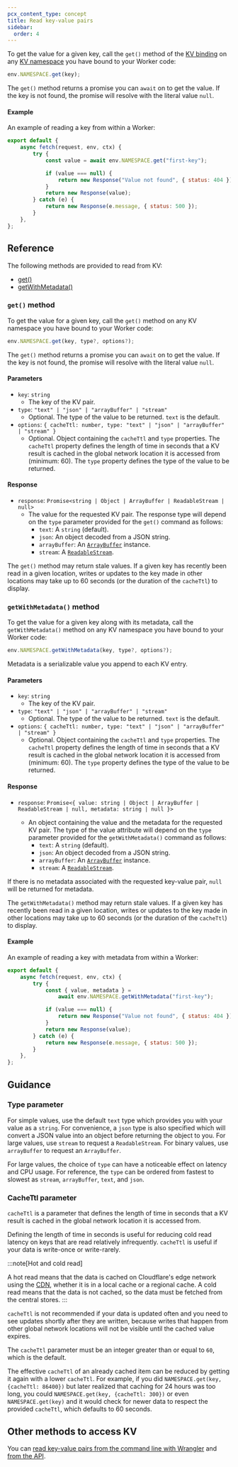```yaml
---
pcx_content_type: concept
title: Read key-value pairs
sidebar:
  order: 4
---
```


To get the value for a given key, call the `get()` method of the [KV binding](/kv/concepts/kv-bindings/) on any [KV namespace](/kv/concepts/kv-namespaces/) you have bound to your Worker code:

```js
env.NAMESPACE.get(key);
```

The `get()` method returns a promise you can `await` on to get the value. If the key is not found, the promise will resolve with the literal value `null`.

#### Example

An example of reading a key from within a Worker:

```js
export default {
	async fetch(request, env, ctx) {
		try {
			const value = await env.NAMESPACE.get("first-key");

			if (value === null) {
				return new Response("Value not found", { status: 404 });
			}
			return new Response(value);
		} catch (e) {
			return new Response(e.message, { status: 500 });
		}
	},
};
```

## Reference

The following methods are provided to read from KV:

- [get()](#get-method)
- [getWithMetadata()](#getwithmetadata-method)

### `get()` method

To get the value for a given key, call the `get()` method on any KV namespace you have bound to your Worker code:

```js
env.NAMESPACE.get(key, type?, options?);
```

The `get()` method returns a promise you can `await` on to get the value. If the key is not found, the promise will resolve with the literal value `null`.

#### Parameters

- `key`: `string`
  - The key of the KV pair.
- `type`: `"text" | "json" | "arrayBuffer" | "stream"`
  - Optional. The type of the value to be returned. `text` is the default.
- `options`: `{
    cacheTtl: number,
    type: "text" | "json" | "arrayBuffer" | "stream"
}`
  - Optional. Object containing the `cacheTtl` and `type` properties. The `cacheTtl` property defines the length of time in seconds that a KV result is cached in the global network location it is accessed from (minimum: 60). The `type` property defines the type of the value to be returned.

#### Response

- `response`: `Promise<string | Object | ArrayBuffer | ReadableStream | null>`
  - The value for the requested KV pair. The response type will depend on the `type` parameter provided for the `get()` command as follows:
    - `text`: A `string` (default).
    - `json`: An object decoded from a JSON string.
    - `arrayBuffer`: An [`ArrayBuffer`](https://developer.mozilla.org/en-US/docs/Web/JavaScript/Reference/Global_Objects/ArrayBuffer) instance.
    - `stream`: A [`ReadableStream`](https://developer.mozilla.org/en-US/docs/Web/API/ReadableStream).

The `get()` method may return stale values. If a given key has recently been read in a given location, writes or updates to the key made in other locations may take up to 60 seconds (or the duration of the `cacheTtl`) to display.

### `getWithMetadata()` method

To get the value for a given key along with its metadata, call the `getWithMetadata()` method on any KV namespace you have bound to your Worker code:

```js
env.NAMESPACE.getWithMetadata(key, type?, options?);
```

Metadata is a serializable value you append to each KV entry.

#### Parameters

- `key`: `string`
  - The key of the KV pair.
- `type`: `"text" | "json" | "arrayBuffer" | "stream"`
  - Optional. The type of the value to be returned. `text` is the default.
- `options`: `{
    cacheTtl: number,
    type: "text" | "json" | "arrayBuffer" | "stream"
}`
  - Optional. Object containing the `cacheTtl` and `type` properties. The `cacheTtl` property defines the length of time in seconds that a KV result is cached in the global network location it is accessed from (minimum: 60). The `type` property defines the type of the value to be returned.

#### Response

- `response`: `Promise<{
value: string | Object | ArrayBuffer | ReadableStream | null,
metadata: string | null
}>`

  - An object containing the value and the metadata for the requested KV pair. The type of the value attribute will depend on the `type` parameter provided for the `getWithMetadata()` command as follows:
    - `text`: A `string` (default).
    - `json`: An object decoded from a JSON string.
    - `arrayBuffer`: An [`ArrayBuffer`](https://developer.mozilla.org/en-US/docs/Web/JavaScript/Reference/Global_Objects/ArrayBuffer) instance.
    - `stream`: A [`ReadableStream`](https://developer.mozilla.org/en-US/docs/Web/API/ReadableStream).

If there is no metadata associated with the requested key-value pair, `null` will be returned for metadata.

The `getWithMetadata()` method may return stale values. If a given key has recently been read in a given location, writes or updates to the key made in other locations may take up to 60 seconds (or the duration of the `cacheTtl`) to display.

#### Example

An example of reading a key with metadata from within a Worker:

```js
export default {
	async fetch(request, env, ctx) {
		try {
			const { value, metadata } =
				await env.NAMESPACE.getWithMetadata("first-key");

			if (value === null) {
				return new Response("Value not found", { status: 404 });
			}
			return new Response(value);
		} catch (e) {
			return new Response(e.message, { status: 500 });
		}
	},
};
```

## Guidance

### Type parameter

For simple values, use the default `text` type which provides you with your value as a `string`. For convenience, a `json` type is also specified which will convert a JSON value into an object before returning the object to you. For large values, use `stream` to request a `ReadableStream`. For binary values, use `arrayBuffer` to request an `ArrayBuffer`.

For large values, the choice of `type` can have a noticeable effect on latency and CPU usage. For reference, the `type` can be ordered from fastest to slowest as `stream`, `arrayBuffer`, `text`, and `json`.

### CacheTtl parameter

`cacheTtl` is a parameter that defines the length of time in seconds that a KV result is cached in the global network location it is accessed from.

Defining the length of time in seconds is useful for reducing cold read latency on keys that are read relatively infrequently. `cacheTtl` is useful if your data is write-once or write-rarely.

:::note[Hot and cold read]

A hot read means that the data is cached on Cloudflare's edge network using the [CDN](https://developers.cloudflare.com/cache/), whether it is in a local cache or a regional cache. A cold read means that the data is not cached, so the data must be fetched from the central stores.
:::

`cacheTtl` is not recommended if your data is updated often and you need to see updates shortly after they are written, because writes that happen from other global network locations will not be visible until the cached value expires.

The `cacheTtl` parameter must be an integer greater than or equal to `60`, which is the default.

The effective `cacheTtl` of an already cached item can be reduced by getting it again with a lower `cacheTtl`. For example, if you did `NAMESPACE.get(key, {cacheTtl: 86400})` but later realized that caching for 24 hours was too long, you could `NAMESPACE.get(key, {cacheTtl: 300})` or even `NAMESPACE.get(key)` and it would check for newer data to respect the provided `cacheTtl`, which defaults to 60 seconds.

## Other methods to access KV

You can [read key-value pairs from the command line with Wrangler](/kv/reference/kv-commands/#get) and [from the API](/api/operations/workers-kv-namespace-read-key-value-pair).
